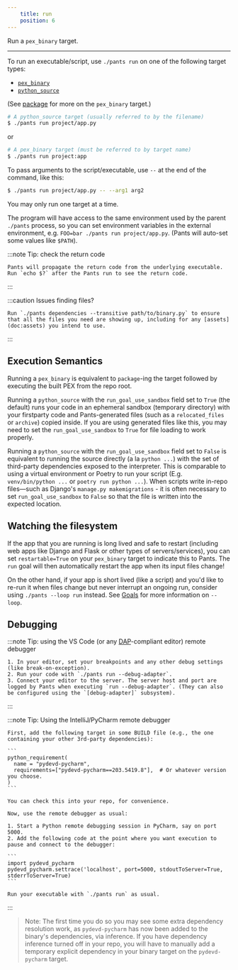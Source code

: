 ```yaml
---
    title: run
    position: 6
---
```


Run a `pex_binary` target.

---

To run an executable/script, use `./pants run` on one of the following target types:

* [`pex_binary`](doc:reference-pex_binary)
* [`python_source`](doc:reference-python_source)

(See [package](doc:python-package-goal) for more on the `pex_binary` target.)

```bash
# A python_source target (usually referred to by the filename)
$ ./pants run project/app.py
```

or

```bash
# A pex_binary target (must be referred to by target name)
$ ./pants run project:app
```

To pass arguments to the script/executable, use `--` at the end of the command, like this:

```bash
$ ./pants run project/app.py -- --arg1 arg2
```

You may only run one target at a time.

The program will have access to the same environment used by the parent `./pants` process, so you can set environment variables in the external environment, e.g. `FOO=bar ./pants run project/app.py`. (Pants will auto-set some values like `$PATH`).


:::note Tip: check the return code

    
    Pants will propagate the return code from the underlying executable. Run `echo $?` after the Pants run to see the return code.

:::


:::caution Issues finding files?

    
    Run `./pants dependencies --transitive path/to/binary.py` to ensure that all the files you need are showing up, including for any [assets](doc:assets) you intend to use.

:::

Execution Semantics
-------------------

Running a `pex_binary` is equivalent to `package`-ing the target followed by executing the built PEX from the repo root.

Running a `python_source` with the `run_goal_use_sandbox` field set to `True` (the default) runs your code in an ephemeral sandbox (temporary directory) with your firstparty code and Pants-generated files (such as a `relocated_files` or `archive`) copied inside. If you are using generated files like this, you may need to set the `run_goal_use_sandbox` to `True` for file loading to work properly.

Running a `python_source` with the `run_goal_use_sandbox` field set to `False` is equivalent to running the source directly (a la `python ...`) with the set of third-party dependencies exposed to the interpreter. This is comparable to using a virtual environment or Poetry to run your script (E.g. `venv/bin/python ...` or `poetry run python ...`). When scripts write in-repo files—such as Django's `manage.py makemigrations` - it is often necessary to set `run_goal_use_sandbox` to `False` so that the file is written into the expected location.


Watching the filesystem
-----------------------

If the app that you are running is long lived and safe to restart (including web apps like Django and Flask or other types of servers/services), you can set `restartable=True` on your `pex_binary` target to indicate this to Pants. The `run` goal will then automatically restart the app when its input files change!

On the other hand, if your app is short lived (like a script) and you'd like to re-run it when files change but never interrupt an ongoing run, consider using `./pants --loop run` instead. See [Goals](doc:goals#running-goals) for more information on `--loop`.

Debugging
---------


:::note Tip: using the VS Code (or any [DAP](https://microsoft.github.io/debug-adapter-protocol/)-compliant editor) remote debugger

    
    
    1. In your editor, set your breakpoints and any other debug settings (like break-on-exception).
    2. Run your code with `./pants run --debug-adapter`.
    3. Connect your editor to the server. The server host and port are logged by Pants when executing `run --debug-adapter`. (They can also be configured using the `[debug-adapter]` subsystem).

:::


:::note Tip: Using the IntelliJ/PyCharm remote debugger

    
    First, add the following target in some BUILD file (e.g., the one containing your other 3rd-party dependencies):
    
    ```
    python_requirement(
      name = "pydevd-pycharm",
      requirements=["pydevd-pycharm==203.5419.8"],  # Or whatever version you choose.
    )
    ```
    
    You can check this into your repo, for convenience.
    
    Now, use the remote debugger as usual:
    
    1. Start a Python remote debugging session in PyCharm, say on port 5000.
    2. Add the following code at the point where you want execution to pause and connect to the debugger:
    
    ```
    import pydevd_pycharm
    pydevd_pycharm.settrace('localhost', port=5000, stdoutToServer=True, stderrToServer=True)
    ```
    
    Run your executable with `./pants run` as usual.
    

:::
> Note: The first time you do so you may see some extra dependency resolution work, as `pydevd-pycharm` has now been added to the binary's dependencies, via inference. If you have dependency inference turned off in your repo, you will have to manually add a temporary explicit dependency in your binary target on the `pydevd-pycharm` target.